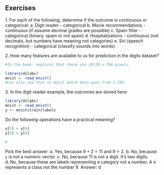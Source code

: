 ## Exercises 
1\. For each of the following, determine if the outcome is continuous or categorical: 
a. Digit reader              - categorical 
b. Movie recommendations     - continuous (if assume decimal grades are possible)
c. Spam filter               - categorical (binary: spam or not spam)
d. Hospitalizations          - continuous (not decimals, but numbers have meaning not categories)
e. Siri (speech recognition) - categorical (classify sounds into words)

2\. How many features are available to us for prediction in the digits dataset? 
```r
#In the book, explains that these are 28*28 = 784 pixels. 

library(dslabs) 
mnist <- read_mnist() 
#Can also see that in mnist where data goes from 1:784
``` 

3\. In the digit reader example, the outcomes are stored here: 
```r
library(dslabs) 
mnist <- read_mnist() 
y <- mnist$train$labels 
``` 

Do the following operations have a practical meaning? 
```r
y[5] + y[6] 
y[5] > y[6]

# 
``` 
Pick the best answer: 
a. Yes, because $9 + 2 = 11$ and $9 > 2$. 
b. No, because `y` is not a numeric vector. 
c. No, because 11 is not a digit. It's two digits. 
d. No, because these are labels representing a category not a number. A `9` represents a class not the number 9. 
Answer: d

 
